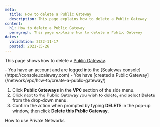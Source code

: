 ```yaml
---
meta:
  title: How to delete a Public Gateway
  description: This page explains how to delete a Public Gateway
content:
  h1: How to delete a Public Gateway
  paragraph: This page explains how to delete a Public Gateway
dates:
  validation: 2022-11-17
  posted: 2021-05-26
---
```


This page shows how to delete a [Public Gateway](/network/vpc/concepts#public-gateway).

<Message type="requirement">
  - You have an account and are logged into the [Scaleway console](https://console.scaleway.com)
  - You have [created a Public Gateway](/network/vpc/how-to/create-a-public-gateway/)
</Message>

1. Click **Public Gateways** in the **VPC** section of the side menu.
2. Click <Icon name="more" /> next to the Public Gateway you wish to delete, and select **Delete** from the drop-down menu.
    <Lightbox src="scaleway-delete-gw.webp" alt="" />
3. Confirm the action when prompted by typing **DELETE** in the pop-up window, then click **Delete this Public Gateway**.

<Navigation title="See Also">
  <PreviousButton to="/network/vpc/how-to/use-private-networks/">How to use Private Networks</PreviousButton>
</Navigation>
